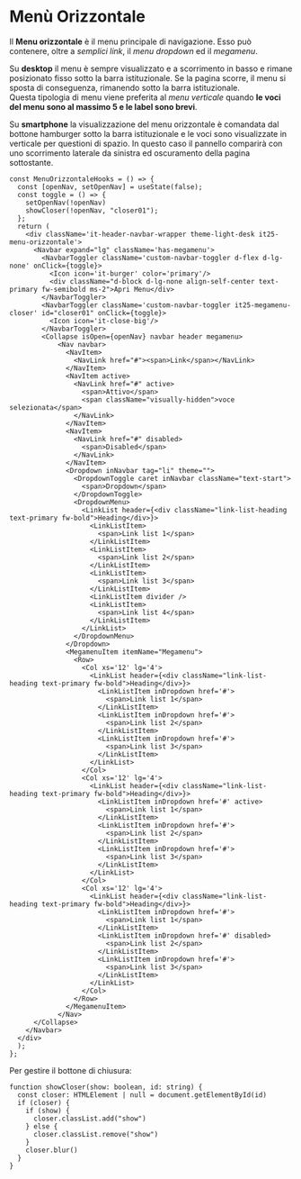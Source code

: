 
<Meta of={MenuOrizzontaleStories} />

# Menù Orizzontale
Il **Menu orizzontale** è il menu principale di navigazione. Esso può contenere, oltre a _semplici link_, il _menu dropdown_ ed il _megamenu_.

Su **desktop** il menu è sempre visualizzato e a scorrimento in basso e rimane posizionato fisso sotto la barra istituzionale. Se la pagina scorre, il menu si sposta di conseguenza, rimanendo sotto la barra istituzionale.\
Questa tipologia di menu viene preferita al _menu verticale_ quando **le voci del menu sono al massimo 5 e le label sono brevi**.

Su **smartphone** la visualizzazione del menu orizzontale è comandata dal bottone hamburger sotto la barra istituzionale e le voci sono visualizzate in verticale per questioni di spazio. In questo caso il pannello comparirà con uno scorrimento laterale da sinistra ed oscuramento della pagina sottostante.

<Canvas of={MenuOrizzontaleStories.MenuOrizzontale} />


```tsx
const MenuOrizzontaleHooks = () => {
  const [openNav, setOpenNav] = useState(false);
  const toggle = () => {
    setOpenNav(!openNav)
    showCloser(!openNav, "closer01");
  };
  return (
    <div className='it-header-navbar-wrapper theme-light-desk it25-menu-orizzontale'>
      <Navbar expand="lg" className='has-megamenu'>
        <NavbarToggler className='custom-navbar-toggler d-flex d-lg-none' onClick={toggle}>
          <Icon icon='it-burger' color='primary'/>
          <div className="d-block d-lg-none align-self-center text-primary fw-semibold ms-2">Apri Menu</div>
        </NavbarToggler>
        <NavbarToggler className='custom-navbar-toggler it25-megamenu-closer' id="closer01" onClick={toggle}>
          <Icon icon='it-close-big'/>
        </NavbarToggler>
        <Collapse isOpen={openNav} navbar header megamenu>
            <Nav navbar>
              <NavItem>
                <NavLink href="#"><span>Link</span></NavLink>
              </NavItem>
              <NavItem active>
                <NavLink href="#" active>
                  <span>Attivo</span>
                  <span className="visually-hidden">voce selezionata</span>
                </NavLink>
              </NavItem>
              <NavItem>
                <NavLink href="#" disabled>
                  <span>Disabled</span>
                </NavLink>
              </NavItem>
              <Dropdown inNavbar tag="li" theme="">
                <DropdownToggle caret inNavbar className="text-start">
                  <span>Dropdown</span>
                </DropdownToggle>
                <DropdownMenu>
                  <LinkList header={<div className="link-list-heading text-primary fw-bold">Heading</div>}>
                    <LinkListItem>
                      <span>Link list 1</span>
                    </LinkListItem>
                    <LinkListItem>
                      <span>Link list 2</span>
                    </LinkListItem>
                    <LinkListItem>
                      <span>Link list 3</span>
                    </LinkListItem>
                    <LinkListItem divider />
                    <LinkListItem>
                      <span>Link list 4</span>
                    </LinkListItem>
                  </LinkList>
                </DropdownMenu>
              </Dropdown>
              <MegamenuItem itemName="Megamenu">
                <Row>
                  <Col xs='12' lg='4'>
                    <LinkList header={<div className="link-list-heading text-primary fw-bold">Heading</div>}>
                      <LinkListItem inDropdown href='#'>
                        <span>Link list 1</span>
                      </LinkListItem>
                      <LinkListItem inDropdown href='#'>
                        <span>Link list 2</span>
                      </LinkListItem>
                      <LinkListItem inDropdown href='#'>
                        <span>Link list 3</span>
                      </LinkListItem>
                    </LinkList>
                  </Col>
                  <Col xs='12' lg='4'>
                    <LinkList header={<div className="link-list-heading text-primary fw-bold">Heading</div>}>
                      <LinkListItem inDropdown href='#' active>
                        <span>Link list 1</span>
                      </LinkListItem>
                      <LinkListItem inDropdown href='#'>
                        <span>Link list 2</span>
                      </LinkListItem>
                      <LinkListItem inDropdown href='#'>
                        <span>Link list 3</span>
                      </LinkListItem>
                    </LinkList>
                  </Col>
                  <Col xs='12' lg='4'>
                    <LinkList header={<div className="link-list-heading text-primary fw-bold">Heading</div>}>
                      <LinkListItem inDropdown href='#'>
                        <span>Link list 1</span>
                      </LinkListItem>
                      <LinkListItem inDropdown href='#' disabled>
                        <span>Link list 2</span>
                      </LinkListItem>
                      <LinkListItem inDropdown href='#'>
                        <span>Link list 3</span>
                      </LinkListItem>
                    </LinkList>
                  </Col>
                </Row>
              </MegamenuItem>
            </Nav>
      </Collapse>
    </Navbar>
  </div>
  );
};
```

Per gestire il bottone di chiusura:
```tsx
function showCloser(show: boolean, id: string) {
  const closer: HTMLElement | null = document.getElementById(id)
  if (closer) {
    if (show) {
      closer.classList.add("show")
    } else {
      closer.classList.remove("show")
    }
    closer.blur()
  }
}
```
